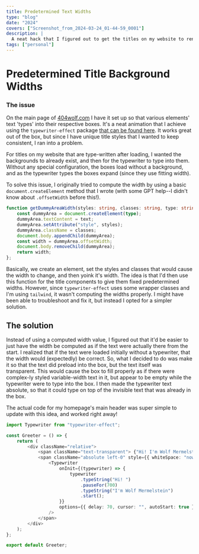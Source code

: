 ```yaml
---
title: Predetermined Text Widths
type: "blog"
date: "2024"
covers: ["Screenshot_from_2024-03-24_01-44-59_0001"]
description: |
  A neat hack that I figured out to get the titles on my website to render in a very specific way. Many titles on my homepage fill in automatically with a typewriter animation. Instead of the titles rendering where their darker background grows wider as the typewriter types, which was the default since I was using fitting width, I found a hack to get the widths to be correct to the size that the text would end up being on the initial load.
tags: ["personal"]
---
```


# Predetermined Title Background Widths

### The issue

On the main page of [404wolf.com](https://404wolf.com) I have it set up so that various elements' text 'types' into their respective boxes. It's a neat animation that I achieve using the `typewriter-effect` package [that can be found here](https://www.npmjs.com/package/typewriter-effect). It works great out of the box, but since I have unique title styles that I wanted to keep consistent, I ran into a problem.

For titles on my website that are type-written after loading, I wanted the backgrounds to already exist, and then for the typewriter to type into them. Without any special configuration, the boxes load without a background, and as the typewriter types the boxes expand (since they use fitting width).

To solve this issue, I originally tried to compute the width by using a basic `document.createElement` method that I wrote (with some GPT help--I didn't know about `.offsetWidth` before this!).

```ts
function getDummyAreaWidth(styles: string, classes: string, type: string, text: string) {
    const dummyArea = document.createElement(type);
    dummyArea.textContent = text;
    dummyArea.setAttribute("style", styles);
    dummyArea.className = classes;
    document.body.appendChild(dummyArea);
    const width = dummyArea.offsetWidth;
    document.body.removeChild(dummyArea);
    return width;
}; 
```

Basically, we create an element, set the styles and classes that would cause the width to change, and then yoink it's width. The idea is that I'd then use this function for the title components to give them fixed predetermined widths. However, since `typewriter-effect` uses some wrapper classes and I'm using `tailwind`, it wasn't computing the widths properly. I might have been able to troubleshoot and fix it, but instead I opted for a simpler solution.

## The solution

Instead of using a computed width value, I figured out that it'd be easier to just have the width be computed as if the text were actually there from the start. I realized that if the text were loaded initially without a typewriter, that the width would (expectedly) be correct. So, what I decided to do was make it so that the text did preload into the box, but the text itself was transparent. This would cause the box to fill properly as if there were complex-ly styled variable-width text in it, but appear to be empty while the typewriter were to type into the box. I then made the typewriter text absolute, so that it could type on top of the invisible text that was already in the box.

The actual code for my homepage's main header was super simple to update with this idea, and worked right away!

```ts
import Typewriter from "typewriter-effect";

const Greeter = () => {
    return (
        <div className="relative"> 
            <span className="text-transparent"> {"Hi! I'm Wolf Mermelstein"} </span>
            <span className="absolute left-0" style={{ whiteSpace: "nowrap" }}>
                <Typewriter
                    onInit={(typewriter) => {
                        typewriter
                            .typeString("Hi! ")
                            .pauseFor(700)
                            .typeString("I'm Wolf Mermelstein")
                            .start();
                    }}
                    options={{ delay: 70, cursor: "", autoStart: true }}
                />
            </span>
        </div>
    );
};

export default Greeter;
```
